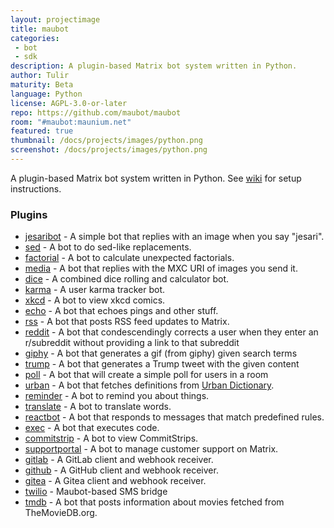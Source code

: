 ```yaml
---
layout: projectimage
title: maubot
categories: 
 - bot
 - sdk
description: A plugin-based Matrix bot system written in Python.
author: Tulir
maturity: Beta
language: Python
license: AGPL-3.0-or-later
repo: https://github.com/maubot/maubot
room: "#maubot:maunium.net"
featured: true
thumbnail: /docs/projects/images/python.png
screenshot: /docs/projects/images/python.png
---
```


A plugin-based Matrix bot system written in Python. See [wiki](https://github.com/maubot/maubot/wiki) for setup instructions.

### Plugins

* [jesaribot](https://github.com/maubot/jesaribot) - A simple bot that replies with an image when you say "jesari".
* [sed](https://github.com/maubot/sed) - A bot to do sed-like replacements.
* [factorial](https://github.com/maubot/factorial) - A bot to calculate unexpected factorials.
* [media](https://github.com/maubot/media) - A bot that replies with the MXC URI of images you send it.
* [dice](https://github.com/maubot/dice) - A combined dice rolling and calculator bot.
* [karma](https://github.com/maubot/karma) - A user karma tracker bot.
* [xkcd](https://github.com/maubot/xkcd) - A bot to view xkcd comics.
* [echo](https://github.com/maubot/echo) - A bot that echoes pings and other stuff.
* [rss](https://github.com/maubot/rss) - A bot that posts RSS feed updates to Matrix.
* [reddit](https://github.com/TomCasavant/RedditMaubot) - A bot that condescendingly corrects a user when they enter an r/subreddit without providing a link to that subreddit
* [giphy](https://github.com/TomCasavant/GiphyMaubot) - A bot that generates a gif (from giphy) given search terms
* [trump](https://github.com/jeffcasavant/MaubotTrumpTweet) - A bot that generates a Trump tweet with the given content
* [poll](https://github.com/TomCasavant/PollMaubot) - A bot that will create a simple poll for users in a room
* [urban](https://github.com/dvdgsng/UrbanMaubot) - A bot that fetches definitions from [Urban Dictionary](https://www.urbandictionary.com/).
* [reminder](https://github.com/maubot/reminder) - A bot to remind you about things.
* [translate](https://github.com/maubot/translate) - A bot to translate words.
* [reactbot](https://github.com/maubot/reactbot) - A bot that responds to messages that match predefined rules.
* [exec](https://github.com/maubot/exec) - A bot that executes code.
* [commitstrip](https://github.com/maubot/commitstrip) - A bot to view CommitStrips.
* [supportportal](https://github.com/maubot/supportportal) - A bot to manage customer support on Matrix.
* [gitlab](https://github.com/maubot/gitlab) - A GitLab client and webhook receiver.
* [github](https://github.com/maubot/github) - A GitHub client and webhook receiver.
* [gitea](https://github.com/saces/maugitea) - A Gitea client and webhook receiver.
* [twilio](https://github.com/jeffcasavant/MaubotTwilio) - Maubot-based SMS bridge
* [tmdb](https://codeberg.org/lomion/tmdb-bot) - A bot that posts information about movies fetched from TheMovieDB.org.
